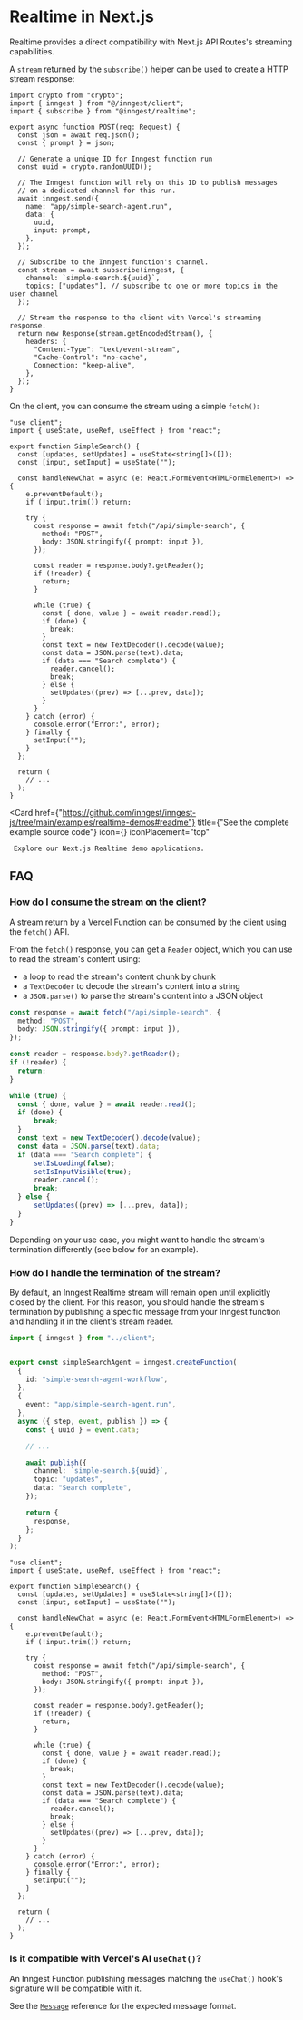 

# Realtime in Next.js

Realtime provides a direct compatibility with Next.js API Routes's streaming capabilities.

A `stream` returned by the `subscribe()` helper can be used to create a HTTP stream response:

```tsx {{ filename: "app/api/simple-search/route.ts" }}
import crypto from "crypto";
import { inngest } from "@/inngest/client";
import { subscribe } from "@inngest/realtime";

export async function POST(req: Request) {
  const json = await req.json();
  const { prompt } = json;

  // Generate a unique ID for Inngest function run
  const uuid = crypto.randomUUID();

  // The Inngest function will rely on this ID to publish messages
  // on a dedicated channel for this run.
  await inngest.send({
    name: "app/simple-search-agent.run",
    data: {
      uuid,
      input: prompt,
    },
  });

  // Subscribe to the Inngest function's channel.
  const stream = await subscribe(inngest, {
    channel: `simple-search.${uuid}`,
    topics: ["updates"], // subscribe to one or more topics in the user channel
  });

  // Stream the response to the client with Vercel's streaming response.
  return new Response(stream.getEncodedStream(), {
    headers: {
      "Content-Type": "text/event-stream",
      "Cache-Control": "no-cache",
      Connection: "keep-alive",
    },
  });
}
```

On the client, you can consume the stream using a simple `fetch()`:

```tsx {{ filename: "app/components/Chat.tsx" }}
"use client";
import { useState, useRef, useEffect } from "react";

export function SimpleSearch() {
  const [updates, setUpdates] = useState<string[]>([]);
  const [input, setInput] = useState("");

  const handleNewChat = async (e: React.FormEvent<HTMLFormElement>) => {
    e.preventDefault();
    if (!input.trim()) return;

    try {
      const response = await fetch("/api/simple-search", {
        method: "POST",
        body: JSON.stringify({ prompt: input }),
      });

      const reader = response.body?.getReader();
      if (!reader) {
        return;
      }

      while (true) {
        const { done, value } = await reader.read();
        if (done) {
          break;
        }
        const text = new TextDecoder().decode(value);
        const data = JSON.parse(text).data;
        if (data === "Search complete") {
          reader.cancel();
          break;
        } else {
          setUpdates((prev) => [...prev, data]);
        }
      }
    } catch (error) {
      console.error("Error:", error);
    } finally {
      setInput("");
    }
  };

  return (
    // ...
  );
}
```


<CardGroup cols={1}>

  <Card
    href={"https://github.com/inngest/inngest-js/tree/main/examples/realtime-demos#readme"}
    title={"See the complete example source code"}
    icon={<RiGithubFill className="text-basis h-8 w-8"/>}
    iconPlacement="top"
  >
     Explore our Next.js Realtime demo applications.
  </Card>

</CardGroup>


## FAQ

### How do I consume the stream on the client?
A stream return by a Vercel Function can be consumed by the client using the `fetch()` API.

From the `fetch()` response, you can get a `Reader` object, which you can use to read the stream's content using:
- a loop to read the stream's content chunk by chunk
- a `TextDecoder` to decode the stream's content into a string
- a `JSON.parse()` to parse the stream's content into a JSON object

```ts
const response = await fetch("/api/simple-search", {
  method: "POST",
  body: JSON.stringify({ prompt: input }),
});

const reader = response.body?.getReader();
if (!reader) {
  return;
}

while (true) {
  const { done, value } = await reader.read();
  if (done) {
      break;
  }
  const text = new TextDecoder().decode(value);
  const data = JSON.parse(text).data;
  if (data === "Search complete") {
      setIsLoading(false);
      setIsInputVisible(true);
      reader.cancel();
      break;
  } else {
      setUpdates((prev) => [...prev, data]);
  }
}
```

Depending on your use case, you might want to handle the stream's termination differently (see below for an example).

### How do I handle the termination of the stream?

By default, an Inngest Realtime stream will remain open until explicitly closed by the client.
For this reason, you should handle the stream's termination by publishing a specific message from your Inngest function and handling it in the client's stream reader.

```ts {{ filename: "app/inngest/functions/streaming-workflow.ts" }}
import { inngest } from "../client";


export const simpleSearchAgent = inngest.createFunction(
  {
    id: "simple-search-agent-workflow",
  },
  {
    event: "app/simple-search-agent.run",
  },
  async ({ step, event, publish }) => {
    const { uuid } = event.data;

    // ...

    await publish({
      channel: `simple-search.${uuid}`,
      topic: "updates",
      data: "Search complete",
    });

    return {
      response,
    };
  }
);

```

```tsx {{ filename: "app/components/Chat.tsx" }}
"use client";
import { useState, useRef, useEffect } from "react";

export function SimpleSearch() {
  const [updates, setUpdates] = useState<string[]>([]);
  const [input, setInput] = useState("");

  const handleNewChat = async (e: React.FormEvent<HTMLFormElement>) => {
    e.preventDefault();
    if (!input.trim()) return;

    try {
      const response = await fetch("/api/simple-search", {
        method: "POST",
        body: JSON.stringify({ prompt: input }),
      });

      const reader = response.body?.getReader();
      if (!reader) {
        return;
      }

      while (true) {
        const { done, value } = await reader.read();
        if (done) {
          break;
        }
        const text = new TextDecoder().decode(value);
        const data = JSON.parse(text).data;
        if (data === "Search complete") {
          reader.cancel();
          break;
        } else {
          setUpdates((prev) => [...prev, data]);
        }
      }
    } catch (error) {
      console.error("Error:", error);
    } finally {
      setInput("");
    }
  };

  return (
    // ...
  );
}
```


### Is it compatible with Vercel's AI `useChat()`?

An Inngest Function publishing messages matching the `useChat()` hook's signature will be compatible with it.

See the [`Message`](https://sdk.vercel.ai/docs/reference/ai-sdk-ui/use-chat#messages) reference for the expected message format.